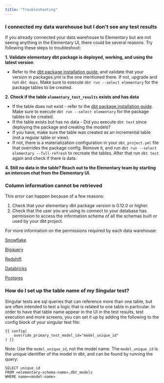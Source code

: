 ```yaml
---
title: "Troubleshooting"
---
```


### I connected my data warehouse but I don't see any test results

If you already connected your data warehouse to Elementary but are not seeing anything in the Elementary UI, there could be several reasons.
Try following these steps to troubleshoot:


**1. Validate elementary dbt package is deployed, working, and using the latest version**

- Refer to the [dbt package installation guide](/cloud/quickstart#install-the-dbt-package), and validate that your version in packages.yml is the one mentioned there. If not, upgrade and run `dbt deps`. Make sure to execute `dbt run --select elementary` for the package tables to be created.

**2. Check if the table `elementary_test_results` exists and has data**
- If the table does not exist - refer to the [dbt package installation guide](/cloud/quickstart#install-the-dbt-package). Make sure to execute `dbt run --select elementary` for the package tables to be created.
- If the table exists but has no data - Did you execute `dbt test` since deploying the package and creating the models?
- If you have, make sure the table was created as an incremental table (not a regular table or view).
- If not, there is a materialization configuration in your `dbt_project.yml` file that overrides the package config. Remove it, and run `dbt run --select elementary --full-refresh` to recreate the tables. After that run `dbt test` again and check if there is data.

**4. Still no data in the table? Reach out to the Elementary team by starting an intercom chat from the Elementary UI.**


### Column information cannot be retrieved

This error can happen because of a few reasons:

1. Check that your elementary dbt package version is 0.12.0 or higher.
2. Check that the user you are using to connect to your database has permission to access the information schema of all the schemas built or used by your dbt project.

For more information on the permissions required by each data warehouse:

[Snowflake](/cloud/integrations/dwh/snowflake#permissions-and-security)

[Bigquery](/cloud/integrations/dwh/bigquery#permissions-and-security)

[Redshift](/cloud/integrations/dwh/redshift#permissions-and-security)

[Databricks](/cloud/integrations/dwh/databricks#permissions-and-security)

[Postgres](/cloud/integrations/dwh/postgres#permissions-and-security)


### How do I set up the table name of my Singular test?

Singular tests are sql queries that can reference more than one table, but are often intended to test a logic that is related to one table in particular.
In order to have that table name appear in the UI in the test results, test execution and more screens, you can set it up by adding the following to the config block of your singular test file:
```
{{ config(
    override_primary_test_model_id="model_unique_id"
) }}
```

Note: Use the `model_unique_id`, not the model name.
The `model_unique_id` is the unique identifier of the model in dbt, and can be found by running the query:
```
SELECT unique_id
FROM <elementary-schema-name>.dbt_models
WHERE name=<model-name>
```
